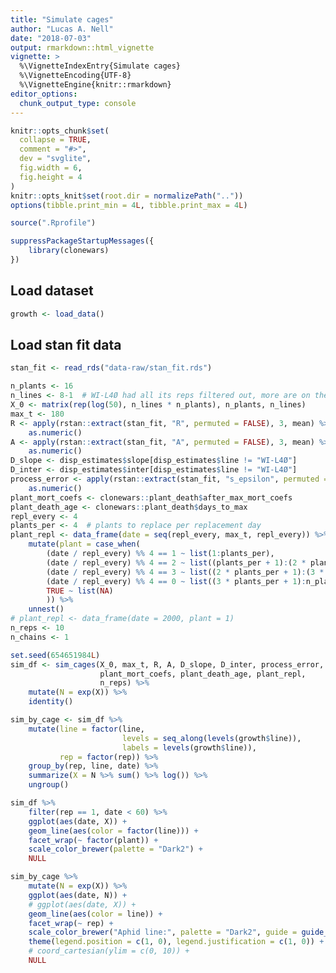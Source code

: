 ```yaml
---
title: "Simulate cages"
author: "Lucas A. Nell"
date: "2018-07-03"
output: rmarkdown::html_vignette
vignette: >
  %\VignetteIndexEntry{Simulate cages}
  %\VignetteEncoding{UTF-8}
  %\VignetteEngine{knitr::rmarkdown}
editor_options: 
  chunk_output_type: console
---
```


```r
knitr::opts_chunk$set(
  collapse = TRUE,
  comment = "#>",
  dev = "svglite", 
  fig.width = 6,
  fig.height = 4
)
knitr::opts_knit$set(root.dir = normalizePath(".."))
options(tibble.print_min = 4L, tibble.print_max = 4L)
```
```r
source(".Rprofile")
```

```r
suppressPackageStartupMessages({
    library(clonewars)
})
```


## Load dataset

```r
growth <- load_data()
```


## Load stan fit data

```r
stan_fit <- read_rds("data-raw/stan_fit.rds")
```



```r
n_plants <- 16
n_lines <- 8-1  # WI-L4Ø had all its reps filtered out, more are on the way
X_0 <- matrix(rep(log(50), n_lines * n_plants), n_plants, n_lines)
max_t <- 180
R <- apply(rstan::extract(stan_fit, "R", permuted = FALSE), 3, mean) %>%
    as.numeric()
A <- apply(rstan::extract(stan_fit, "A", permuted = FALSE), 3, mean) %>%
    as.numeric()
D_slope <- disp_estimates$slope[disp_estimates$line != "WI-L4Ø"]
D_inter <- disp_estimates$inter[disp_estimates$line != "WI-L4Ø"]
process_error <- apply(rstan::extract(stan_fit, "s_epsilon", permuted = FALSE), 3, mean) %>%
    as.numeric()
plant_mort_coefs <- clonewars::plant_death$after_max_mort_coefs
plant_death_age <- clonewars::plant_death$days_to_max
repl_every <- 4
plants_per <- 4  # plants to replace per replacement day
plant_repl <- data_frame(date = seq(repl_every, max_t, repl_every)) %>%
    mutate(plant = case_when(
        (date / repl_every) %% 4 == 1 ~ list(1:plants_per),
        (date / repl_every) %% 4 == 2 ~ list((plants_per + 1):(2 * plants_per)),
        (date / repl_every) %% 4 == 3 ~ list((2 * plants_per + 1):(3 * plants_per)),
        (date / repl_every) %% 4 == 0 ~ list((3 * plants_per + 1):n_plants),
        TRUE ~ list(NA)
        )) %>%
    unnest()
# plant_repl <- data_frame(date = 2000, plant = 1)
n_reps <- 10
n_chains <- 1
```




```r
set.seed(654651984L)
sim_df <- sim_cages(X_0, max_t, R, A, D_slope, D_inter, process_error,
                    plant_mort_coefs, plant_death_age, plant_repl,
                    n_reps) %>% 
    mutate(N = exp(X)) %>%
    identity()

sim_by_cage <- sim_df %>% 
    mutate(line = factor(line,
                         levels = seq_along(levels(growth$line)),
                         labels = levels(growth$line)),
           rep = factor(rep)) %>% 
    group_by(rep, line, date) %>% 
    summarize(X = N %>% sum() %>% log()) %>%
    ungroup()
```


```r
sim_df %>% 
    filter(rep == 1, date < 60) %>% 
    ggplot(aes(date, X)) +
    geom_line(aes(color = factor(line))) +
    facet_wrap(~ factor(plant)) +
    scale_color_brewer(palette = "Dark2") +
    NULL

sim_by_cage %>% 
    mutate(N = exp(X)) %>% 
    ggplot(aes(date, N)) +
    # ggplot(aes(date, X)) +
    geom_line(aes(color = line)) +
    facet_wrap(~ rep) +
    scale_color_brewer("Aphid line:", palette = "Dark2", guide = guide_legend(ncol = 2)) +
    theme(legend.position = c(1, 0), legend.justification = c(1, 0)) +
    # coord_cartesian(ylim = c(0, 10)) +
    NULL


```

